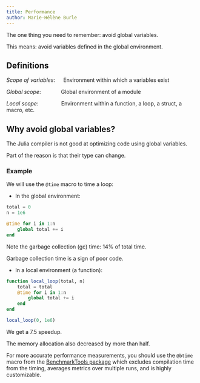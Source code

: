 ```yaml
---
title: Performance
author: Marie-Hélène Burle
---
```


The one thing you need to remember: [avoid global variables]{.emph}.

This means: avoid variables defined in the global environment.

## Definitions

*Scope of variables*: &emsp;&nbsp;Environment within which a variables exist

*Global scope*: &emsp;&emsp;&emsp;&ensp;Global environment of a module

*Local scope*: &ensp;&emsp;&emsp;&emsp;&ensp;Environment within a function, a loop, a struct, a macro, etc.

## Why avoid global variables?

The Julia compiler is not good at optimizing code using global variables.

Part of the reason is that their type can change.

### Example

We will use the `@time` macro to time a loop:

- In the global environment:

```julia
total = 0
n = 1e6

@time for i in 1:n
    global total += i
end
```

:::{.note}

Note the garbage collection (gc) time: 14% of total time.

Garbage collection time is a sign of poor code.

:::

- In a local environment (a function):


```julia
function local_loop(total, n)
    total = total
    @time for i in 1:n
        global total += i
    end
end

local_loop(0, 1e6)
```

:::{.note}

We get a 7.5 speedup.

The memory allocation also decreased by more than half.

:::

For more accurate performance measurements, you should use the `@btime` macro from the [BenchmarkTools package](https://github.com/JuliaCI/BenchmarkTools.jl) which excludes compilation time from the timing, averages metrics over multiple runs, and is highly customizable.
